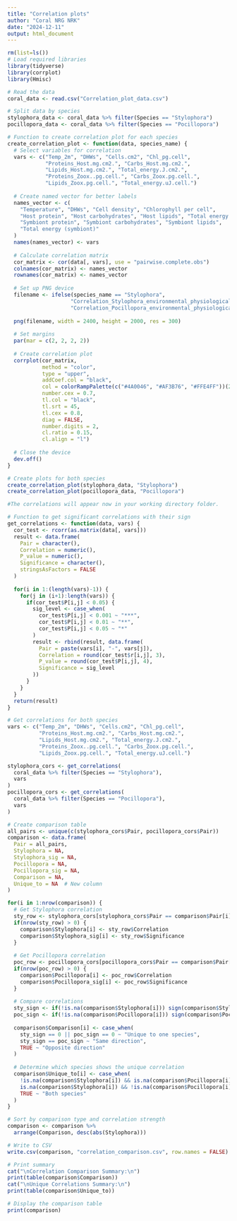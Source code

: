 ---
title: "Correlation plots"
author: "Coral NRG NRK"
date: "2024-12-11"
output: html_document
---




```{r}
rm(list=ls())
# Load required libraries
library(tidyverse)
library(corrplot)
library(Hmisc)

# Read the data
coral_data <- read.csv("Correlation_plot_data.csv")

# Split data by species
stylophora_data <- coral_data %>% filter(Species == "Stylophora")
pocillopora_data <- coral_data %>% filter(Species == "Pocillopora")

# Function to create correlation plot for each species
create_correlation_plot <- function(data, species_name) {
  # Select variables for correlation
  vars <- c("Temp_2m", "DHWs", "Cells.cm2", "Chl_pg.cell", 
            "Proteins_Host.mg.cm2.", "Carbs_Host.mg.cm2.", 
            "Lipids_Host.mg.cm2.", "Total_energy.J.cm2.", 
            "Proteins_Zoox..pg.cell.", "Carbs_Zoox.pg.cell.", 
            "Lipids_Zoox.pg.cell.", "Total_energy.uJ.cell.")
  
  # Create named vector for better labels
  names_vector <- c(
    "Temperature", "DHWs", "Cell density", "Chlorophyll per cell",
    "Host protein", "Host carbohydrates", "Host lipids", "Total energy (host)",
    "Symbiont protein", "Symbiont carbohydrates", "Symbiont lipids", 
    "Total energy (symbiont)"
  )
  names(names_vector) <- vars
  
  # Calculate correlation matrix
  cor_matrix <- cor(data[, vars], use = "pairwise.complete.obs")
  colnames(cor_matrix) <- names_vector
  rownames(cor_matrix) <- names_vector
  
  # Set up PNG device
  filename <- ifelse(species_name == "Stylophora", 
                    "Correlation_Stylophora_environmental_physiological.png",
                    "Correlation_Pocillopora_environmental_physiological.png")
  
  png(filename, width = 2400, height = 2000, res = 300)
  
  # Set margins
  par(mar = c(2, 2, 2, 2))
  
  # Create correlation plot
  corrplot(cor_matrix,
           method = "color",
           type = "upper",
           addCoef.col = "black",
           col = colorRampPalette(c("#4A0046", "#AF3B76", "#FFE4FF"))(200),
           number.cex = 0.7,
           tl.col = "black",
           tl.srt = 45,
           tl.cex = 0.8,
           diag = FALSE,
           number.digits = 2,
           cl.ratio = 0.15,
           cl.align = "l")
  
  # Close the device
  dev.off()
}

# Create plots for both species
create_correlation_plot(stylophora_data, "Stylophora")
create_correlation_plot(pocillopora_data, "Pocillopora")

#The correlations will appear now in your working directory folder.

```
```{r}

# Function to get significant correlations with their sign
get_correlations <- function(data, vars) {
  cor_test <- rcorr(as.matrix(data[, vars]))
  result <- data.frame(
    Pair = character(),
    Correlation = numeric(),
    P_value = numeric(),
    Significance = character(),
    stringsAsFactors = FALSE
  )
  
  for(i in 1:(length(vars)-1)) {
    for(j in (i+1):length(vars)) {
      if(cor_test$P[i,j] < 0.05) {
        sig_level <- case_when(
          cor_test$P[i,j] < 0.001 ~ "***",
          cor_test$P[i,j] < 0.01 ~ "**",
          cor_test$P[i,j] < 0.05 ~ "*"
        )
        result <- rbind(result, data.frame(
          Pair = paste(vars[i], "-", vars[j]),
          Correlation = round(cor_test$r[i,j], 3),
          P_value = round(cor_test$P[i,j], 4),
          Significance = sig_level
        ))
      }
    }
  }
  return(result)
}

# Get correlations for both species
vars <- c("Temp_2m", "DHWs", "Cells.cm2", "Chl_pg.cell", 
          "Proteins_Host.mg.cm2.", "Carbs_Host.mg.cm2.", 
          "Lipids_Host.mg.cm2.", "Total_energy.J.cm2.", 
          "Proteins_Zoox..pg.cell.", "Carbs_Zoox.pg.cell.", 
          "Lipids_Zoox.pg.cell.", "Total_energy.uJ.cell.")

stylophora_cors <- get_correlations(
  coral_data %>% filter(Species == "Stylophora"), 
  vars
)
pocillopora_cors <- get_correlations(
  coral_data %>% filter(Species == "Pocillopora"), 
  vars
)

# Create comparison table
all_pairs <- unique(c(stylophora_cors$Pair, pocillopora_cors$Pair))
comparison <- data.frame(
  Pair = all_pairs,
  Stylophora = NA,
  Stylophora_sig = NA,
  Pocillopora = NA,
  Pocillopora_sig = NA,
  Comparison = NA,
  Unique_to = NA  # New column
)

for(i in 1:nrow(comparison)) {
  # Get Stylophora correlation
  sty_row <- stylophora_cors[stylophora_cors$Pair == comparison$Pair[i],]
  if(nrow(sty_row) > 0) {
    comparison$Stylophora[i] <- sty_row$Correlation
    comparison$Stylophora_sig[i] <- sty_row$Significance
  }
  
  # Get Pocillopora correlation
  poc_row <- pocillopora_cors[pocillopora_cors$Pair == comparison$Pair[i],]
  if(nrow(poc_row) > 0) {
    comparison$Pocillopora[i] <- poc_row$Correlation
    comparison$Pocillopora_sig[i] <- poc_row$Significance
  }
  
  # Compare correlations
  sty_sign <- if(!is.na(comparison$Stylophora[i])) sign(comparison$Stylophora[i]) else 0
  poc_sign <- if(!is.na(comparison$Pocillopora[i])) sign(comparison$Pocillopora[i]) else 0
  
  comparison$Comparison[i] <- case_when(
    sty_sign == 0 || poc_sign == 0 ~ "Unique to one species",
    sty_sign == poc_sign ~ "Same direction",
    TRUE ~ "Opposite direction"
  )
  
  # Determine which species shows the unique correlation
  comparison$Unique_to[i] <- case_when(
    !is.na(comparison$Stylophora[i]) && is.na(comparison$Pocillopora[i]) ~ "Stylophora",
    is.na(comparison$Stylophora[i]) && !is.na(comparison$Pocillopora[i]) ~ "Pocillopora",
    TRUE ~ "Both species"
  )
}

# Sort by comparison type and correlation strength
comparison <- comparison %>%
  arrange(Comparison, desc(abs(Stylophora)))

# Write to CSV
write.csv(comparison, "correlation_comparison.csv", row.names = FALSE)

# Print summary
cat("\nCorrelation Comparison Summary:\n")
print(table(comparison$Comparison))
cat("\nUnique Correlations Summary:\n")
print(table(comparison$Unique_to))

# Display the comparison table
print(comparison)
```





